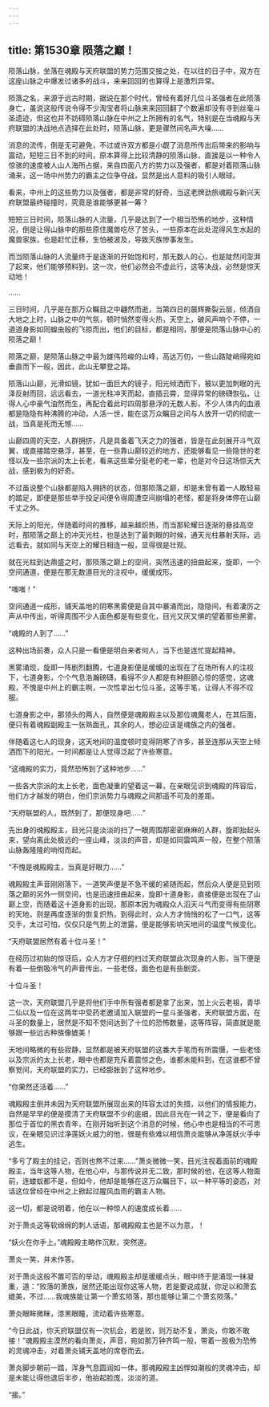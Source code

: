 ```yaml
---
---
---
```

title: 第1530章 陨落之巅！
---



陨落山脉，坐落在魂殿与天府联盟的势力范围交接之处，在以往的日子中，双方在这座山脉之中爆发过诸多的战斗，来来回回的也算得上是激烈异常。

陨落之名，来源于远古时期，据说在那个时代，曾经有着好几位斗圣强者在此陨落身亡，虽说这般传说令得不少淘宝者将山脉来来回回翻了个数遍却没有寻到丝毫斗圣遗迹，但这也并不妨碍陨落山脉在中州之上所拥有的名气，特别是在当魂殿与天府联盟的决战地点选择在此处时，陨落山脉，更是骤然间名声大噪……

消息的流传，倒是无可避免，不过或许双方都是小觑了消息所传出后带来的影响与震动，短短三日不到的时间，原本算得上比较清静的陨落山脉，直接是以一种令人惊骇的速度被人山人海所占据，来自四面八方的势力以及强者，都是对着陨落山脉涌来，这一场中州势力的霸主之位争夺战，显然是出人意料的吸引人眼球。

看来，中州上的这些势力以及强者，都是非常的好奇，当这老牌劲旅魂殿与新兴天府联盟最终碰撞时，究竟是谁能够更甚一筹？

短短三日时间，陨落山脉的人流量，几乎是达到了一个相当恐怖的地步，这种情况，倒是让得山脉中的那些原住魔兽吃尽了苦头，一些原本在此处混得风生水起的魔兽家族，也是赶忙迁移，生怕被波及，导致灭族惨事发生。

而当陨落山脉的人流量终于是逐渐的开始饱和时，那无数人的心，也是陡然间澎湃了起来，他们能够预料到，这一次，他们必然会不虚此行，这等决战，必然是惊天动地！

……

三日时间，几乎是在那万众瞩目之中翩然而逝，当第四日的晨辉撕裂云层，倾洒自大地之上时，山脉之中的气氛，顿时悄然变得火热，天空上，破风声响个不停，一道道身影如同蝗虫般的飞掠而出，他们的目标，都是相同，那便是陨落山脉中心的陨落之巅！

陨落之巅，是陨落山脉之中最为雄伟险峻的山峰，高达万仞，一些山路陡峭得宛如垂直而下一般，因此，此山无攀登之路。

陨落山山巅，光滑如镜，犹如一面巨大的镜子，阳光倾洒而下，被以更加刺眼的光泽反射而回，远远看去，一道光柱冲天而起，直插云霄，显得异常的磅礴恢弘，让得人心中豪气油然而生，再配合着此时四周那悬浮的无数人影，不少人体内的血液都是隐隐有种沸腾的冲动，人活一世，能在这万众瞩目之间与人放开一切的彻底一战，当真是死而无憾……

山巅四周的天空，人群拥挤，凡是具备着飞天之力的强者，皆是在此刻展开斗气双翼，或直接踏空悬浮，甚至，在一些靠山巅较近的地方，还能够看见一些隐世的老怪以及一些宗派的太上长老，看来这些辈分挺老的老一辈，也是对今日这场惊天大战，感到极为的好奇。

不过虽说整个山脉都是陷入拥挤的状态，但那陨落之巅，却是未曾有着一人敢轻易的踏足，即便是那些举手投足间便令得周遭空间崩塌的老怪，都是将身体停在山巅千丈之外。

天际上的阳光，伴随着时间的推移，越来越炽热，而当那轮耀日逐渐的悬挂高空时，那陨落之巅上的冲天光柱，也是达到了最刺眼的时候，通天光柱暴射天际，远远看去，就如同与天空上的耀日相连一般，显得很是壮观。

就在光柱到达鼎盛之时，那陨落之巅上的空间，突然迅速的扭曲起来，旋即，一个空间通道，便是在那无数道目光的注视中，缓缓成形。

“嗤嗤！”

空间通道一成形，铺天盖地的阴寒黑雾便是自其中暴涌而出，隐隐间，有着凄厉之声从中传出，听得周围不少人面色都是有些变化，目光又厌又惧的望着那些黑雾。

“魂殿的人到了……”

这种出场前奏，众人只是一看便是明白来者何人，当下也是连忙提起精神。

黑雾涌现，旋即一阵剧烈翻腾，七道身影便是缓缓的出现在了在场所有人的注视下，七道身影，个个气息浩瀚磅礴，看得不少人都是有种胆颤心惊的感觉，这魂殿，不愧是中州上的霸主啊，一次性拿出七位斗圣，这等手笔，让得人不得不叹服。

七道身影之中，那领头的两人，自然便是魂殿殿主以及那位魂魔老人，在其后面，便只有着魂殿副殿主一张熟面孔，其余的人，想必应该是魂族之内的强者。

伴随着这七人的现身，这天地间的温度顿时变得阴寒了许多，甚至连那从天空上倾洒而下的阳光，一时间都是让人觉得泛起了许些寒意。

“这魂殿的实力，竟然恐怖到了这种地步……”

一些各大宗派的太上长老，面色凝重的望着这一幕，在亲眼见识到魂殿的阵容后，他们方才越发的明白，他们宗派势力与魂殿之间那遥不可及的差距。

“天府联盟的人，既然到了，那便现身吧……”

先出身的魂殿殿主，目光只是淡淡的扫了一眼周围那密密麻麻的人群，旋即抬起头来，望向离此处极远的一座山峰，淡淡的声音，却是如同雷鸣声一般，在整个陨落山脉轰隆隆的响彻而起。

“不愧是魂殿殿主，当真是好眼力……”

魂殿殿主声音刚刚落下，一道笑声便是不急不缓的紧随而起，然后众人便是见到陨落之巅的另外一侧空间，也是迅速扭曲起来，旋即十道身影，直接便是出现在了山巅上空，而随着这十道身影的出现，那原本因为魂殿众人滔天斗气而变得有些阴寒的天地，则是再度逐渐的恢复炽热，到得此时，众人方才悄悄的松了一口气，这等交手，太过可怕，仅仅只是气势上的泄露，便是能够影响天地间的温度气候变化。

“天府联盟居然有着十位斗圣！”

在经历过初始的惊讶后，众人方才仔细的扫过天府联盟此次现身的人影，当下便是有着一些倒吸冷气的声音传出，一些老怪，面色也是有些剧变。

十位斗圣！

这一次，天府联盟几乎是将他们手中所有强者都是拿了出来，加上火云老祖，青华二仙以及一位在这两年中受药老邀请加入联盟的一星斗圣强者，天府联盟方面，在斗圣的数量上，居然是不知不觉间达到了十位的恐怖数量，这等阵容，简直就是能够跟一些远古种族像媲美！

天地间略微的有些寂静，显然都是被天府联盟的这番大手笔而有所震慑，一些老怪以及宗派的太上长老，眼中也都是充斥着震惊之色，谁都未能料到，在这谁都不曾察觉间，天府联盟的实力，已经膨胀到了这种地步。

“你果然还活着……”

魂殿殿主倒并未因为天府联盟所展现出来的阵容太过的失措，以他们的情报能力，自然是早早的便是摸清了天府联盟不少的底细，因此目光在一转之下，便是看向了那位于首位的黑衣青年，在刚开始听到这个消息的时候，他心中也是相当的不可思议，在亲眼见识过净莲妖火威力的他，很是有些难以相信萧炎能够从净莲妖火手中逃生。

“多亏了殿主的挂记，否则也熬不过来……”萧炎微微一笑，目光注视着面前的魂殿殿主，当年这等人物，在他心中，与那传说并无二致，那时候的他，在这等人物面前，连蝼蚁都不是，但如今，他却是能够在这万众瞩目下，以一种平等的姿态，对话这位曾经在中州之上掀起过腥风血雨的霸主人物。

这一切，都是说明着，他在以一种惊人的速度成长着……

对于萧炎这等软绵绵的刺人话语，那魂殿殿主也是不以为意，！

“妖火在你手上。”魂殿殿主略作沉默，突然道。

萧炎一笑，并未作答。

对于萧炎这般不置可否的举动，魂殿殿主却是缓缓点头，眼中终于是涌现一抹凝重，道：“败落的萧族，居然还能出现你这等人物，若是要说成就，你足以和萧玄媲美，不过……我魂族能让第一个萧玄陨落，那也能够让第二个萧玄陨落。”

萧炎眼眸微眯，漆黑眼瞳，流动着许些寒意。

“今日此战，你天府联盟仅有一次机会，若是败，则万劫不复，萧炎，你敢不敢接！”魂殿殿主漠然的看向萧炎，声音，宛如那万钟齐鸣一般，带着一股极为恐怖的灵魂冲击，对着萧炎铺天盖地的席卷而去。

萧炎脚步朝前一踏，浑身气息圆润如一体，那魂殿殿主凶悍如潮般的灵魂冲击，却是未能让得他退后半步，他抬起脸庞，淡淡的道。

“接。”